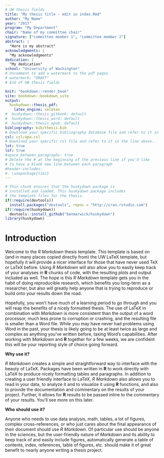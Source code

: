 ```yaml
---
# UW thesis fields
title: "My thesis title - edit in index.Rmd"
author: "My Name"
year: "2017"
program: "My Department"
chair: "Name of my committee chair"
signature: ["committee member 1", "committee member 2"]
abstract: |
  "Here is my abstract"
acknowledgments: |
  "My acknowledgments"
dedication: |
  "My dedication"
school: "University of Washington"
# Uncomment to add a watermark to the pdf pages.
# watermark: "DRAFT"
# End of UW thesis fields

knit: "bookdown::render_book"
site: bookdown::bookdown_site
output: 
  huskydown::thesis_pdf: 
    latex_engine: xelatex
#  huskydown::thesis_gitbook: default
#  huskydown::thesis_word: default
#  huskydown::thesis_epub: default
bibliography: bib/thesis.bib
# Download your specific bibliography database file and refer to it in the line above.
csl: csl/apa.csl
# Download your specific csl file and refer to it in the line above.
lot: true
lof: true
#space_between_paragraphs: true
# Delete the # at the beginning of the previous line if you'd like
# to have a blank new line between each paragraph
#header-includes:
#- \usepackage{tikz}
---
```


<!--
Above is the YAML (YAML Ain't Markup Language) header that includes a lot of
metadata used to produce the document. Be careful with spacing in this header!

If you'd like to include a comment that won't be produced in your resulting file
enclose it in a block like this.
-->

<!--
If you receive a duplicate label error after knitting, make sure to delete the
index.Rmd file and then knit again.
-->

```r
# This chunk ensures that the huskydown package is
# installed and loaded. This huskydown package includes
# the template files for the thesis.
if(!require(devtools))
  install.packages("devtools", repos = "http://cran.rstudio.com")
if(!require(huskydown))
  devtools::install_github("benmarwick/huskydown")
library(huskydown)
```

<!-- 
The {.unnumbered} option here means that the introduction will be "Chapter 0."
You can also use {-} for no numbers on chapters. 
-->

# Introduction {.unnumbered}

Welcome to the *R Markdown* thesis template. This template is based on (and in
many places copied directly from) the UW LaTeX template, but hopefully it will
provide a nicer interface for those that have never used TeX or LaTeX before.
Using *R Markdown* will also allow you to easily keep track of your analyses in
**R** chunks of code, with the resulting plots and output included as well. The
hope is this *R Markdown* template gets you in the habit of doing reproducible
research, which benefits you long-term as a researcher, but also will greatly
help anyone that is trying to reproduce or build onto your results down the
road.

Hopefully, you won't have much of a learning period to go through and you will
reap the benefits of a nicely formatted thesis. The use of LaTeX in combination
with *Markdown* is more consistent than the output of a word processor, much
less prone to corruption or crashing, and the resulting file is smaller than a
Word file. While you may have never had problems using Word in the past, your
thesis is likely going to be at least twice as large and complex as anything
you've written before, taxing Word's capabilities. After working with *Markdown*
and **R** together for a few weeks, we are confident this will be your reporting
style of choice going forward.

<!--  
If you're still on the fence about using *R Markdown*, check out the resource
for newbies available at <https://ismayc.github.io/rbasics-book/> .  
-->

**Why use it?**

*R Markdown* creates a simple and straightforward way to interface with the
beauty of LaTeX. Packages have been written in **R** to work directly with LaTeX
to produce nicely formatting tables and paragraphs. In addition to creating a
user friendly interface to LaTeX, *R Markdown* also allows you to read in your
data, to analyze it and to visualize it using **R** functions, and also to
provide the documentation and commentary on the results of your project.
Further, it allows for **R** results to be passed inline to the commentary of
your results. You'll see more on this later.  

<!--  
Having your code and commentary all together in one place has a plethora of
benefits!
-->

**Who should use it?**

Anyone who needs to use data analysis, math, tables, a lot of figures, complex
cross-references, or who just cares about the final appearance of their document
should use *R Markdown*. Of particular use should be anyone in the sciences, but
the user-friendly nature of *Markdown* and its ability to keep track of and
easily include figures, automatically generate a table of contents, index,
references, table of figures, etc. should make it of great benefit to nearly
anyone writing a thesis project.
